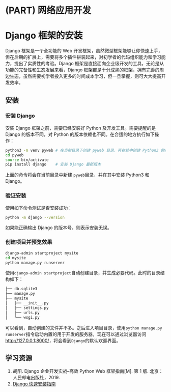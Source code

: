 # (PART) 网络应用开发 {-}

# Django 框架的安装 {#django}

Django 框架是一个全功能的 Web 开发框架，虽然微型框架能够让你快速上手，但在后期的扩展上，需要将多个插件拼装起来，对初学者的代码组织能力和学习能力，提出了实质性的考验。Django 框架是直接面向企业级开发的工具，无论是从功能的完备性和生态发展来看，Django 框架都是十分成熟的框架，拥有完善的周边生态，虽然需要初学者投入更多的时间成本学习，但一旦掌握，则可大大提高开发效率。

## 安装

### 安装 Django

安装 Django 框架之前，需要已经安装好 Python 及开发工具。需要提醒的是 Django 的版本不同，对 Python 的版本依赖也不同。在合适的地方执行如下操作：

```bash
python3 -m venv pyweb # 在当前目录下创建 pyweb 目录，再在其中创建 Python3 的虚拟环境。
cd pyweb
source bin/activate
pip install django    # 安装 Django 最新版本
```

上面的命令将会在当前目录中新建 `pyweb`目录，并在其中安装 Python3 和 Django。

### 验证安装

使用如下命令测试是否安装成功：

```bash
python -m django --version
```

如果能正确输出 Django 的版本号，则表示安装无误。

### 创建项目并预览效果

```bash
django-admin startproject mysite
cd mysite
python manage.py runserver
```

使用`django-admin startproject`自动创建目录，并生成必要代码。此时的目录结构如下：

```bash
├── db.sqlite3
├── manage.py
├── mysite
│   ├── __init__.py
│   ├── settings.py
│   ├── urls.py
│   └── wsgi.py
```

可以看到，自动创建的文件并不多。之后进入项目目录，使用`python manage.py runserver`指令启动内置的用于开发的服务器，现在可以通过浏览器访问<http://127.0.0.1:8000/>，将会看到`Django`的默认欢迎界面。

## 学习资源

1. 胡阳. Django 企业开发实战--高效 Python Web 框架指南[M]. 第 1 版. 北京：人民邮电出版社，2019.
1. [Django 快速安装指南](https://docs.djangoproject.com/zh-hans/2.2/intro/install/)
